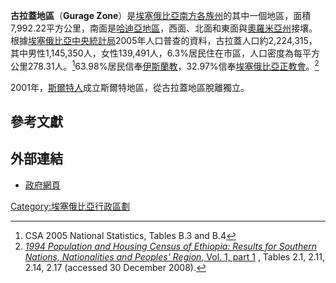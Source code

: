'''古拉蓋地區'''（'''Gurage Zone'''）是[[埃塞俄比亞|埃塞俄比亞]][[南方各族州|南方各族州]]的其中一個地區，面積7,992.22平方公里，南面是[[哈迪亞地區|哈迪亞地區]]，西面、北面和東面與[[奧羅米亞州|奧羅米亞州]]接壤。根據[[埃塞俄比亞中央統計局|埃塞俄比亞中央統計局]]2005年人口普查的資料，古拉蓋人口約2,224,315，其中男性1,145,350人，女性139,491人，6.3%居民住在市區，人口密度為每平方公里278.31人。<ref>CSA 2005 National Statistics, Tables B.3 and B.4</ref>63.98%居民信奉[[伊斯蘭教|伊斯蘭教]]，32.97%信奉[[埃塞俄比亞正教會|埃塞俄比亞正教會]]。<ref>[http://www.csa.gov.et/surveys/Population%20and%20Housing%20Census%201994/survey0/data/docs%5Creport%5CStatistical_Report%5Ck07%5Ck07_partI.pdf ''1994 Population and Housing Census of Ethiopia: Results for Southern Nations, Nationalities and Peoples' Region'', Vol. 1, part 1] {{Wayback|url=http://www.csa.gov.et/surveys/Population%20and%20Housing%20Census%201994/survey0/data/docs%5Creport%5CStatistical_Report%5Ck07%5Ck07_partI.pdf |date=20081119232405 }}, Tables 2.1, 2.11, 2.14, 2.17 (accessed 30 December 2008).</ref>

2001年，[[斯爾特人|斯爾特人]]成立斯爾特地區，從古拉蓋地區脫離獨立。

==參考文獻==
{{reflist}}

==外部連結==
* [https://web.archive.org/web/20070329130403/http://www.guragezone.gov.et/ 政府網頁]
{{coord|display=title}}
[[Category:埃塞俄比亞行政區劃|Category:埃塞俄比亞行政區劃]]
{{ethiopia-geo-stub}}